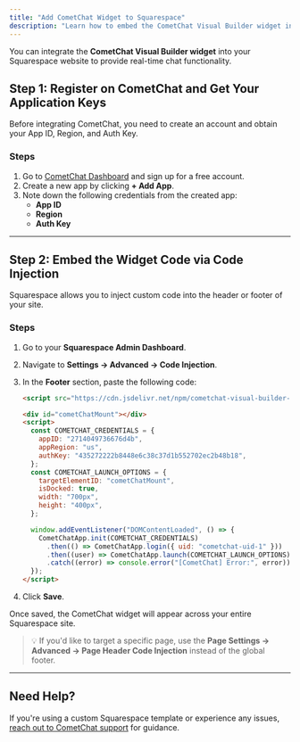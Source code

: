 ```yaml
---
title: "Add CometChat Widget to Squarespace"
description: "Learn how to embed the CometChat Visual Builder widget into your Squarespace website using code injection."
---
```


You can integrate the **CometChat Visual Builder widget** into your Squarespace website to provide real-time chat functionality.

## **Step 1: Register on CometChat and Get Your Application Keys**

Before integrating CometChat, you need to create an account and obtain your App ID, Region, and Auth Key.

### **Steps**

1. Go to [CometChat Dashboard](https://app.cometchat.com/) and sign up for a free account.
2. Create a new app by clicking **+ Add App**.
3. Note down the following credentials from the created app:
   - **App ID**
   - **Region**
   - **Auth Key**

---

## **Step 2: Embed the Widget Code via Code Injection**

Squarespace allows you to inject custom code into the header or footer of your site.

### **Steps**

1. Go to your **Squarespace Admin Dashboard**.
2. Navigate to **Settings → Advanced → Code Injection**.
3. In the **Footer** section, paste the following code:

   ```html
   <script src="https://cdn.jsdelivr.net/npm/cometchat-visual-builder-no-code@latest/dist/main.js" defer></script>

   <div id="cometChatMount"></div>
   <script>
     const COMETCHAT_CREDENTIALS = {
       appID: "2714049736676d4b",
       appRegion: "us",
       authKey: "435272222b8448e6c38c37d1b552702ec2b48b18",
     };
     const COMETCHAT_LAUNCH_OPTIONS = {
       targetElementID: "cometChatMount",
       isDocked: true,
       width: "700px",
       height: "400px",
     };

     window.addEventListener("DOMContentLoaded", () => {
       CometChatApp.init(COMETCHAT_CREDENTIALS)
         .then(() => CometChatApp.login({ uid: "cometchat-uid-1" }))
         .then((user) => CometChatApp.launch(COMETCHAT_LAUNCH_OPTIONS))
         .catch((error) => console.error("[CometChat] Error:", error));
     });
   </script>
   ```

4. Click **Save**.

Once saved, the CometChat widget will appear across your entire Squarespace site.

> 💡 If you'd like to target a specific page, use the **Page Settings → Advanced → Page Header Code Injection** instead of the global footer.

---

## **Need Help?**

If you're using a custom Squarespace template or experience any issues, [reach out to CometChat support](https://www.cometchat.com/contact) for guidance.
